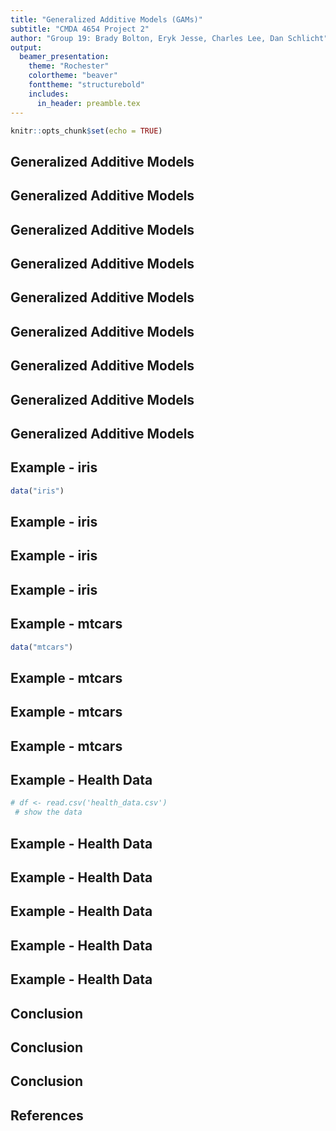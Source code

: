```yaml
---
title: "Generalized Additive Models (GAMs)"
subtitle: "CMDA 4654 Project 2"
author: "Group 19: Brady Bolton, Eryk Jesse, Charles Lee, Dan Schlicht"
output: 
  beamer_presentation:
    theme: "Rochester"
    colortheme: "beaver"
    fonttheme: "structurebold"
    includes:
      in_header: preamble.tex
---
```


```r
knitr::opts_chunk$set(echo = TRUE)
```

## Generalized Additive Models <!-- 1 -->
<!--
Stuff to include:
  - Background/history (1 slide)
  - Math derivation
  - When to use
  - Why to use (advantages/disadvantages over other models, etc)
-->
## Generalized Additive Models <!-- 2 -->
## Generalized Additive Models <!-- 3 -->
## Generalized Additive Models <!-- 4 -->
## Generalized Additive Models <!-- 5 -->
## Generalized Additive Models <!-- 6 -->
## Generalized Additive Models <!-- 7 -->
## Generalized Additive Models <!-- 8 -->
## Generalized Additive Models <!-- 9 -->

## Example - iris <!-- 10 -->
```r
data("iris")
```
## Example - iris <!-- 11 -->
## Example - iris <!-- 12 -->
## Example - iris <!-- 13 -->

## Example - mtcars <!-- 14 -->
```r
data("mtcars")
```
## Example - mtcars <!-- 15 -->
## Example - mtcars <!-- 16 -->
## Example - mtcars <!-- 17 -->

## Example - Health Data <!-- 18 -->
```r
# df <- read.csv('health_data.csv')
 # show the data
```
## Example - Health Data <!-- 19 -->
## Example - Health Data <!-- 20 -->
## Example - Health Data <!-- 21 -->
## Example - Health Data <!-- 22 -->
## Example - Health Data <!-- 23 -->

## Conclusion <!-- 24 -->
<!-- 
Stuff to Include:
  - Furthur reading
  - Summary of useful libraries
-->
## Conclusion <!-- 25 -->
## Conclusion <!-- 26 -->

## References <!-- 27 -->

